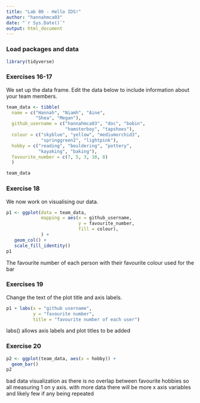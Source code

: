 ```yaml
---
title: "Lab 00 - Hello IDS!"
author: "hannahmca03"
date: "`r Sys.Date()`"
output: html_document
---
```


### Load packages and data

```r
library(tidyverse)

```

### Exercises 16-17

We set up the data frame. Edit the data below to include information about your team members.

```r
team_data <- tibble(
  name = c("Hannah", "Niamh", "Áine", 
           "Shea", "Megan"),
  github_username = c("hannahmca03", "doc", "bobin", 
                      "hamsterboy", "tapshoes"), 
  colour = c("skyblue", "yellow", "mediumorchid3", 
             "springgreen2", "lightpink"),
  hobby = c("reading", "bouldering", "pottery", 
            "kayaking", "baking"),
  favourite_number = c(7, 5, 3, 10, 8)
  )

team_data
```

### Exercise 18

We now work on visualising our data. 

```r
p1 <- ggplot(data = team_data, 
             mapping = aes(x = github_username, 
                           y = favourite_number,
                           fill = colour), 
             ) +
   geom_col() +
   scale_fill_identity()
p1
```

The favourite number of each person with their favourite colour used for the bar

### Exercises 19

Change the text of the plot title and axis labels.

```r
p1 + labs(x = "github username", 
          y = "favourite number",
          title = "favourite number of each user")
```

labs() allows axis labels and plot titles to be added

### Exercise 20

```r
p2 <- ggplot(team_data, aes(x = hobby)) +
  geom_bar()
p2
```

bad data visualization as there is no overlap between favourite hobbies so all measuring 1 on y axis. with more data there will be more x axis variables and likely few if any being repeated
